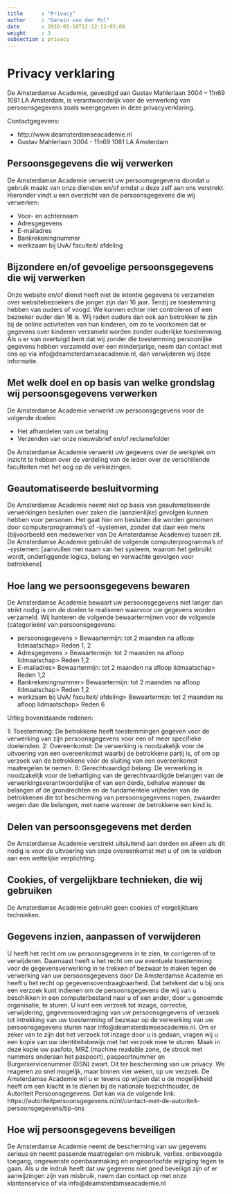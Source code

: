 ```yaml
---
title      : "Privacy"
author     : "Gerwin van der Pol"
date       : 2016-05-10T12:12:12-05:00
weight     : 3
subsection : privacy
---
```


# Privacy verklaring

De Amsterdamse Academie, gevestigd aan Gustav Mahlerlaan 3004 – 11n69 1081 LA Amsterdam, is verantwoordelijk voor de verwerking van persoonsgegevens zoals weergegeven in deze privacyverklaring.

Contactgegevens:

* http://www.deamsterdamseacademie.nl 
* Gustav Mahlerlaan 3004 - 11n69 1081 LA Amsterdam

## Persoonsgegevens die wij verwerken

De Amsterdamse Academie verwerkt uw persoonsgegevens doordat u gebruik maakt van onze diensten en/of omdat u deze zelf aan ons verstrekt. Hieronder vindt u een overzicht van de persoonsgegevens die wij verwerken:

* Voor- en achternaam
* Adresgegevens
* E-mailadres
* Bankrekeningnummer
* werkzaam bij UvA/ faculteit/ afdeling

## Bijzondere en/of gevoelige persoonsgegevens die wij verwerken

Onze website en/of dienst heeft niet de intentie gegevens te verzamelen over websitebezoekers die jonger zijn dan 16 jaar. Tenzij ze toestemming hebben van ouders of voogd. We kunnen echter niet controleren of een bezoeker ouder dan 16 is. Wij raden ouders dan ook aan betrokken te zijn bij de online activiteiten van hun kinderen, om zo te voorkomen dat er gegevens over kinderen verzameld worden zonder ouderlijke toestemming. Als u er van overtuigd bent dat wij zonder die toestemming persoonlijke gegevens hebben verzameld over een minderjarige, neem dan contact met ons op via info@deamsterdamseacademie.nl, dan verwijderen wij deze informatie.

## Met welk doel en op basis van welke grondslag wij persoonsgegevens verwerken

De Amsterdamse Academie verwerkt uw persoonsgegevens voor de volgende doelen:

* Het afhandelen van uw betaling
* Verzenden van onze nieuwsbrief en/of reclamefolder

De Amsterdamse Academie verwerkt uw gegevens over de werkplek om inzicht te hebben over de verdeling van de leden over de verschillende faculteiten met het oog op de verkiezingen.

## Geautomatiseerde besluitvorming

De Amsterdamse Academie neemt niet op basis van geautomatiseerde verwerkingen besluiten over zaken die (aanzienlijke) gevolgen kunnen hebben voor personen. Het gaat hier om besluiten die worden genomen door computerprogramma's of -systemen, zonder dat daar een mens (bijvoorbeeld een medewerker van De Amsterdamse Academie) tussen zit. De Amsterdamse Academie gebruikt de volgende computerprogramma's of -systemen: [aanvullen met naam van het systeem, waarom het gebruikt wordt, onderliggende logica, belang en verwachte gevolgen voor betrokkene]

## Hoe lang we persoonsgegevens bewaren

De Amsterdamse Academie bewaart uw persoonsgegevens niet langer dan strikt nodig is om de doelen te realiseren waarvoor uw gegevens worden verzameld. Wij hanteren de volgende bewaartermijnen voor de volgende (categorieën) van persoonsgegevens:

* persoonsgegevens > Bewaartermijn: tot 2 maanden na afloop lidmaatschap> Reden 1, 2
* Adresgegevens > Bewaartermijn: tot 2 maanden na afloop lidmaatschap> Reden 1,2
* E-mailadres> Bewaartermijn: tot 2 maanden na afloop lidmaatschap> Reden 1,2
* Bankrekeningnummer> Bewaartermijn: tot 2 maanden na afloop lidmaatschap> Reden 1,2
* werkzaam bij UvA/ faculteit/ afdeling> Bewaartermijn: tot 2 maanden na afloop lidmaatschap> Reden 6

Uitleg bovenstaande redenen:

1: Toestemming: De betrokkene heeft toestemmingen gegeven voor de verwerking van zijn persoonsgegevens voor een of meer specifieke doeleinden.
2: Overeenkomst: De verwerking is noodzakelijk voor de uitvoering van een overeenkomst waarbij de betrokkene partij is, of om op verzoek van de betrokkene vóór de sluiting van een overeenkomst maatregelen te nemen.
6: Gerechtvaardigd belang: De verwerking is noodzakelijk voor de behartiging van de gerechtvaardigde belangen van de verwerkingsverantwoordelijke of van een derde, behalve wanneer de belangen of de grondrechten en de fundamentele vrijheden van de betrokkenen die tot bescherming van persoonsgegevens nopen, zwaarder wegen dan die belangen, met name wanneer de betrokkene een kind is.  

## Delen van persoonsgegevens met derden

De Amsterdamse Academie verstrekt uitsluitend aan derden en alleen als dit nodig is voor de uitvoering van onze overeenkomst met u of om te voldoen aan een wettelijke verplichting.

## Cookies, of vergelijkbare technieken, die wij gebruiken

De Amsterdamse Academie gebruikt geen cookies of vergelijkbare technieken.

## Gegevens inzien, aanpassen of verwijderen

U heeft het recht om uw persoonsgegevens in te zien, te corrigeren of te verwijderen. Daarnaast heeft u het recht om uw eventuele toestemming voor de gegevensverwerking in te trekken of bezwaar te maken tegen de verwerking van uw persoonsgegevens door De Amsterdamse Academie en heeft u het recht op gegevensoverdraagbaarheid. Dat betekent dat u bij ons een verzoek kunt indienen om de persoonsgegevens die wij van u beschikken in een computerbestand naar u of een ander, door u genoemde organisatie, te sturen. U kunt een verzoek tot inzage, correctie, verwijdering, gegevensoverdraging van uw persoonsgegevens of verzoek tot intrekking van uw toestemming of bezwaar op de verwerking van uw persoonsgegevens sturen naar info@deamsterdamseacademie.nl. Om er zeker van te zijn dat het verzoek tot inzage door u is gedaan, vragen wij u een kopie van uw identiteitsbewijs met het verzoek mee te sturen. Maak in deze kopie uw pasfoto, MRZ (machine readable zone, de strook met nummers onderaan het paspoort), paspoortnummer en Burgerservicenummer (BSN) zwart. Dit ter bescherming van uw privacy. We reageren zo snel mogelijk, maar binnen vier weken, op uw verzoek. De Amsterdamse Academie wil u er tevens op wijzen dat u de mogelijkheid heeft om een klacht in te dienen bij de nationale toezichthouder, de Autoriteit Persoonsgegevens. Dat kan via de volgende link: https://autoriteitpersoonsgegevens.nl/nl/contact-met-de-autoriteit-persoonsgegevens/tip-ons

## Hoe wij persoonsgegevens beveiligen

De Amsterdamse Academie neemt de bescherming van uw gegevens serieus en neemt passende maatregelen om misbruik, verlies, onbevoegde toegang, ongewenste openbaarmaking en ongeoorloofde wijziging tegen te gaan. Als u de indruk heeft dat uw gegevens niet goed beveiligd zijn of er aanwijzingen zijn van misbruik, neem dan contact op met onze klantenservice of via info@deamsterdamseacademie.nl

